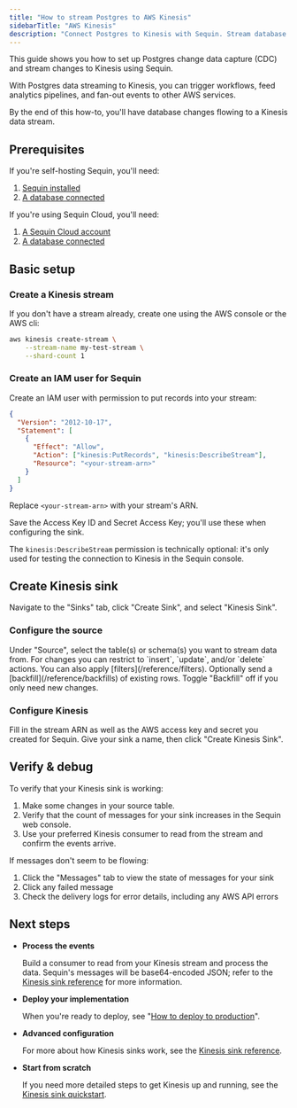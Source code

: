 ```yaml
---
title: "How to stream Postgres to AWS Kinesis"
sidebarTitle: "AWS Kinesis"
description: "Connect Postgres to Kinesis with Sequin. Stream database changes for real-time analytics and event-driven pipelines."
---
```


This guide shows you how to set up Postgres change data capture (CDC) and stream changes to Kinesis using Sequin.

With Postgres data streaming to Kinesis, you can trigger workflows, feed analytics pipelines, and fan-out events to other AWS services.

By the end of this how-to, you'll have database changes flowing to a Kinesis data stream.

## Prerequisites

If you're self-hosting Sequin, you'll need:

1. [Sequin installed](/running-sequin)
2. [A database connected](/connect-postgres)

If you're using Sequin Cloud, you'll need:

1. [A Sequin Cloud account](https://console.sequinstream.com)
2. [A database connected](/connect-postgres)

## Basic setup

### Create a Kinesis stream

If you don't have a stream already, create one using the AWS console or the AWS cli:
```bash
aws kinesis create-stream \
    --stream-name my-test-stream \
    --shard-count 1
```

### Create an IAM user for Sequin

Create an IAM user with permission to put records into your stream:

```json
{
  "Version": "2012-10-17",
  "Statement": [
    {
      "Effect": "Allow",
      "Action": ["kinesis:PutRecords", "kinesis:DescribeStream"],
      "Resource": "<your-stream-arn>"
    }
  ]
}
```

Replace `<your-stream-arn>` with your stream's ARN.

Save the Access Key ID and Secret Access Key; you'll use these when configuring the sink.

The `kinesis:DescribeStream` permission is technically optional: it's only used for testing the connection to Kinesis in the Sequin console.

## Create Kinesis sink

Navigate to the "Sinks" tab, click "Create Sink", and select "Kinesis Sink".

### Configure the source

<Steps>
  <Step title="Select source table(s) or schema(s)">
    Under "Source", select the table(s) or schema(s) you want to stream data from.
  </Step>

  <Step title="Specify filters">
    For changes you can restrict to `insert`, `update`, and/or `delete` actions. You can also apply [filters](/reference/filters).
  </Step>

  <Step title="Specify backfill">
    Optionally send a [backfill](/reference/backfills) of existing rows. Toggle "Backfill" off if you only need new changes.
  </Step>
</Steps>

### Configure Kinesis

<Steps>
  <Step title="Enter stream details">
    Fill in the stream ARN as well as the AWS access key and secret you created for Sequin.
  </Step>

  <Step title="Create the sink">
    Give your sink a name, then click "Create Kinesis Sink".
  </Step>
</Steps>

## Verify & debug

To verify that your Kinesis sink is working:

1. Make some changes in your source table.
2. Verify that the count of messages for your sink increases in the Sequin web console.
3. Use your preferred Kinesis consumer to read from the stream and confirm the events arrive.

If messages don't seem to be flowing:

1. Click the "Messages" tab to view the state of messages for your sink
2. Click any failed message
3. Check the delivery logs for error details, including any AWS API errors

## Next steps

- **Process the events**

  Build a consumer to read from your Kinesis stream and process the data.  Sequin's messages will be base64-encoded JSON; refer to the [Kinesis sink reference](/reference/sinks/kinesis) for more information.

- **Deploy your implementation**

  When you're ready to deploy, see "[How to deploy to production](/how-to/deploy-to-production)".

- **Advanced configuration**

  For more about how Kinesis sinks work, see the [Kinesis sink reference](/reference/sinks/kinesis).

- **Start from scratch**

   If you need more detailed steps to get Kinesis up and running, see the [Kinesis sink quickstart](/quickstart/kinesis).
